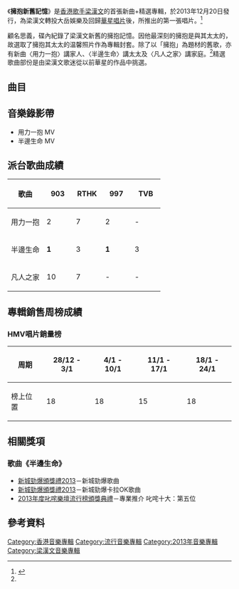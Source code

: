 
{{Album infobox | <!-- See Wikipedia:WikiProject_Albums -->
|  Name        = 擁抱新舊記憶
|  Type        = [[精選輯|精選輯]]
|  Artist      = [[梁漢文|梁漢文]]
|  Cover       = 梁漢文 擁抱新舊記憶.jpg
|  Released    = 2013年12月20日
|  Recorded    = 2013年
|  Genre       = [[粵語流行音樂|粵語流行音樂]]
|  Length      = 1:09:33
|  Label       = [[華星唱片|華星唱片]]
|  Producer    = 
|  Last album  = [[金牌10年精選系列_-_梁漢文|金牌10年精選系列 - 梁漢文]]<br>（2013年）
|  This album  = '''擁抱新舊記憶'''<br>（2013年）
|  Next album  = [[聽后感|聽-{后}-感]]<br>（2014年）
}}

《'''擁抱新舊記憶'''》是[[香港|香港]][[歌手|歌手]][[梁漢文|梁漢文]]的首張新曲+精選專輯，於2013年12月20日發行，為梁漢文轉投大岳娛樂及回歸[[華星唱片|華星唱片]]後，所推出的第一張唱片。<ref name="大公報">{{cite web|url=http://news.takungpao.com.hk/paper/q/2013/1218/2113137.html|title=梁漢文抱緊眼前人|publisher=大公報|date=2013-12-18|accessdate=2016-07-17|archive-date=2017-03-05|archive-url=https://web.archive.org/web/20170305001305/http://news.takungpao.com.hk/paper/q/2013/1218/2113137.html|dead-url=no}}</ref>

顧名思義，碟內紀錄了梁漢文新舊的擁抱記憶。因他最深刻的擁抱是與其太太的，故選取了擁抱其太太的温馨照片作為專輯封套。除了以「擁抱」為題材的舊歌，亦有新曲〈用力一抱〉講家人、〈半邊生命〉講太太及〈凡人之家〉講家庭。<ref name="大公報"/>精選歌曲部份是由梁漢文歌迷從以前華星的作品中挑選。

==曲目==
{{Tracklist
| font_size = 90%
| total_length = 1:09:33

| extra_column = 首次收錄專輯

| title1 = 半邊生命  '''(新曲)'''
| music1 = [[伍樂城|伍樂城]]
| lyrics1 = [[林夕|林夕]]
| arranger1 = 伍樂城
| producer1 = 伍樂城
| longnote1 = 
| extra1 = 
| length1 = 4:17

| title2 = 用力一抱  '''(新曲)'''
| music2 = [[楊鎮邦|楊鎮邦]]
| lyrics2 = 林夕
| arranger2 = [[Johnny_Yim|Johnny Yim]]
| producer2 = [[舒文_(音樂人)|舒文]]
| longnote2 = 
| extra2 = 
| length2 = 4:02

| title3 = 凡人之家  '''(新曲)'''
| music3 = [[藍奕邦|藍奕邦]]
| lyrics3 = 藍奕邦
| arranger3 = [[何山_(音樂人)|何山]]<br>[[Charatay|Charatay]]
| producer3 = 藍奕邦<br>何山
| longnote3 = 
| extra3 = 
| length3 = 3:59

| title4 = 半邊生命
| music4 = 伍樂城
| lyrics4 = 林夕
| arranger4 = 伍樂城
| producer4 = 伍樂城
| note4 = 二合為一版
| longnote4 = 讀白：[[楊千嬅|楊千嬅]]
| extra4 = 
| length4 = 4:55

| title5 = 不愛就不愛
| music5 = [[謝杰_(音樂人)|謝-{杰}-]]
| lyrics5 = 林夕
| arranger5 = 謝-{杰}-
| producer5 = [[趙增熹|趙增熹]]
| longnote5 = 
| extra5 = [[Music_Is_The_Answer|Music Is The Answer]]
| length5 = 3:59

| title6 = 瀛寰搜奇
| music6 = [[謝霆鋒|謝霆鋒]]
| lyrics6 = 林夕
| arranger6 = [[王雙駿|王雙駿]]
| producer6 = 王雙駿
| longnote6 = 
| extra6 = [[PG家長指引_(梁漢文專輯)|PG家長指引]]
| length6 = 4:03

| title7 = 太太! 太太!
| music7 = [[神棍人|神棍人]]
| lyrics7 = [[王車公|王車公]]
| arranger7 = [[孖丙音樂團|孖丙音樂團]]
| producer7 = 王雙駿
| longnote7 = 
| extra7 = [[太太！太太！|太太！太太！]]
| length7 = 3:07

| title8 = 熱氣球
| music8 = [[梁漢文|梁漢文]]
| lyrics8 = 林夕
| arranger8 = [[山本洋太|山本洋太]]
| producer8 = [[C._Y._Kong|C. Y. Kong]]
| longnote8 = 
| extra8 = [[隨時行樂|隨時行樂]]
| length8 = 3:53

| title9 = 錯先生
| music9 = [[陳嘉樂|Billy Chan]]
| lyrics9 = [[黃偉文|黃偉文]]
| arranger9 = Billy Chan
| producer9 = 趙增熹
| longnote9 = 
| extra9 = [[星火_(梁漢文專輯)|星火]]
| length9 = 3:47

| title10 = 零時十一分
| music10 = [[劉祖德|劉祖德]]
| lyrics10 = 黃偉文
| arranger10 = 趙增熹<br>劉祖德
| producer10 = 趙增熹
| longnote10 = 
| extra10 = [[好朋友|好朋友]]
| length10 = 3:42

| title11 = 角度
| music11 = 趙增熹
| lyrics11 = [[陳少琪|陳少琪]]
| arranger11 = 趙增熹
| producer11 = 趙增熹
| longnote11 = 
| extra11 = [[偷吻_(梁漢文專輯)|偷吻]]
| length11 = 3:53

| title12 = 呼吸
| music12 = 趙增熹
| lyrics12 = 陳少琪
| arranger12 = [[金培達|金培達]]
| producer12 = 趙增熹
| longnote12 = 
| extra12 = [[呼吸_(梁漢文專輯)|呼吸]]
| length12 = 4:17

| title13 = 一切從任性開始
| music13 = [[黃尚偉|黃尚偉]]
| lyrics13 = [[張美賢|張美賢]]
| arranger13 = 黃尚偉
| producer13 = 黃尚偉
| longnote13 = 
| extra13 = [[抱着你感覺很好_(梁漢文專輯)|抱着你感覺很好]]
| length13 = 4:11

| title14 = 移情別戀
| music14 = [[鄭華娟|鄭華娟]]
| lyrics14 = 張美賢
| arranger14 = [[張兆鴻|張兆鴻]]
| producer14 = [[江港生|江港生]]<br>[[陳德建|陳德建]]
| longnote14 = 
| extra14 = [[移情別戀|移情別戀]]
| length14 = 4:19

| title15 = 100巴仙(%)愛上你
| music15 = [[楠瀬誠志郎|楠瀬誠志郎]]
| lyrics15 = [[林振強|林振強]]
| arranger15 = 江港生
| producer15 = 江港生<br>陳德建
| longnote15 = 
| extra15 = [[不願一個人_(梁漢文專輯)|不願一個人]]
| length15 = 4:44

| title16 = 流離夜雨...雨中花
| music16 = [[Eric_Carmen|Eric Carmen]]<br>[[Sergei_Rachmaninoff|Sergei Rachmaninoff]]
| lyrics16 = [[周禮茂|周禮茂]]
| arranger16 = 趙增熹<br>[[梁偉基|梁偉基]]
| producer16 = 江港生<br>陳德建
| longnote16 = 
| extra16 = [[糊塗感情|糊塗感情]]
| length16 = 4:22

| title17 = 想著你、等著你
| music17 = [[Wayne_Anton_Brathwaite|Wayne Anton Brathwaite]]<br>[[Barry_James_Eastmond|Barry James Eastmond]]<br>[[Jolyon_Ward_Skinner|Jolyon Ward Skinner]]
| lyrics17 = [[梁芷珊|梁芷珊]]
| arranger17 = [[蘇德華|蘇德華]] 
| producer17 = [[江港生|江港生]]
| note17 = 94 Unplugged
| longnote17 = 改編自[[George_Benson|George Benson]]的《Stephanie》
| extra17 = [[壹精選|壹精選]]
| length17 = 3:56
}}

{{tracklist
| headline        = DVD

| title1          = 半邊生命 MV

| title2          = 用力一抱 MV

| title3          = 半邊生命
| note3           = 梁漢文半邊生命Mini Live

| title4          = 用力一抱
| note4           = 梁漢文半邊生命Mini Live

| title5          = 凡人之家
| note5           = 梁漢文半邊生命Mini Live

| title6          = 愛與情
| note6           = 梁漢文半邊生命Mini Live

| title7          = 只得一晚
| note7           = 梁漢文半邊生命Mini Live

| title8          = 多多少少
| note8           = 梁漢文半邊生命Mini Live

| title9          = 傷了三個心
| note9           = 梁漢文半邊生命Mini Live

| title10         = 天窗
| note10          = 梁漢文半邊生命Mini Live

| title11         = 勇
| note11          = 梁漢文半邊生命Mini Live

| title12         = 衣櫃裡的男人
| note12          = 梁漢文半邊生命Mini Live
}}

== 音樂錄影帶 ==
* 用力一抱 MV
* 半邊生命 MV

==派台歌曲成績==
{| class="wikitable" style="width: 50%;"
|-
! 歌曲 || width="50"|903 || width="50"|RTHK || width="50"|997 || width="50"|TVB
|-
| 用力一抱 || 2 || 7 || 2 || -
|-
| 半邊生命 || '''1''' || 3 || '''1''' || 3
|-
| 凡人之家 || 10 || 7 || - || -
|}

==專輯銷售周榜成績==
===HMV唱片銷量榜===
{|class="wikitable"
!周期!!28/12 - 3/1!!4/1 - 10/1!!11/1 - 17/1!!18/1 - 24/1
|-
!榜上位置!!18!!18!!15!!18
|}

==相關獎項==
=== 歌曲《半邊生命》===
*[[2013年度新城勁爆頒獎禮得獎名單|新城勁爆頒獎禮2013]]－新城勁爆歌曲
*[[2013年度新城勁爆頒獎禮得獎名單|新城勁爆頒獎禮2013]]－新城勁爆卡拉OK歌曲
*[[2013年度叱咤樂壇流行榜頒獎典禮得獎名單|2013年度叱咤樂壇流行榜頒獎典禮]]－專業推介 叱咤十大：第五位

==參考資料==
{{Reflist}} 

{{梁漢文}}

[[Category:香港音樂專輯|Category:香港音樂專輯]]
[[Category:流行音樂專輯|Category:流行音樂專輯]]
[[Category:2013年音樂專輯|Category:2013年音樂專輯]]
[[Category:梁漢文音樂專輯|Category:梁漢文音樂專輯]]